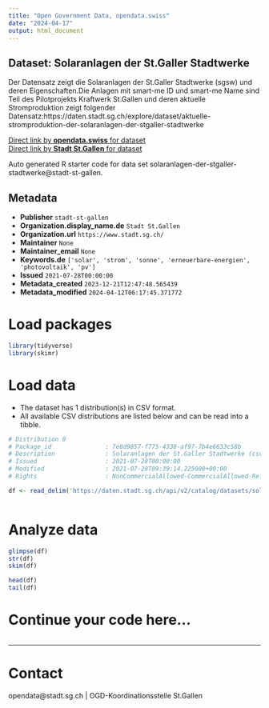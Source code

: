 ```yaml
---
title: "Open Government Data, opendata.swiss"
date: "2024-04-17"
output: html_document
---
```


## Dataset: Solaranlagen der St.Galler Stadtwerke

Der Datensatz zeigt die Solaranlagen der St.Galler Stadtwerke (sgsw) und deren Eigenschaften.Die Anlagen mit smart-me ID und smart-me Name sind Teil des Pilotprojekts Kraftwerk St.Gallen und deren aktuelle Stromproduktion zeigt folgender Datensatz:https://daten.stadt.sg.ch/explore/dataset/aktuelle-stromproduktion-der-solaranlagen-der-stgaller-stadtwerke

[Direct link by **opendata.swiss** for dataset](https://opendata.swiss/de/dataset/solaranlagen-der-st-galler-stadtwerke)<br>
[Direct link by **Stadt St.Gallen** for dataset](https://daten.stadt.sg.ch/explore/dataset/solaranlagen-der-stgaller-stadtwerke/)

Auto generated R starter code for data set solaranlagen-der-stgaller-stadtwerke@stadt-st-gallen.

## Metadata

- **Publisher** `stadt-st-gallen`
- **Organization.display_name.de** `Stadt St.Gallen`
- **Organization.url** `https://www.stadt.sg.ch/`
- **Maintainer** `None`
- **Maintainer_email** `None`
- **Keywords.de** `['solar', 'strom', 'sonne', 'erneuerbare-energien', 'photovoltaik', 'pv']`
- **Issued** `2021-07-28T00:00:00`
- **Metadata_created** `2023-12-21T12:47:48.565439`
- **Metadata_modified** `2024-04-12T06:17:45.371772`


# Load packages

```r

library(tidyverse)
library(skimr)

```

# Load data

-   The dataset has 1 distribution(s) in CSV format.
-   All available CSV distributions are listed below and can be read into a tibble.

```r

# Distribution 0
# Package_id               : 7e8d9857-f775-4338-af97-7b4e6633c58b
# Description              : Solaranlagen der St.Galler Stadtwerke (csv)
# Issued                   : 2021-07-28T00:00:00
# Modified                 : 2021-07-28T09:39:14.225000+00:00
# Rights                   : NonCommercialAllowed-CommercialAllowed-ReferenceRequired

df <- read_delim('https://daten.stadt.sg.ch/api/v2/catalog/datasets/solaranlagen-der-stgaller-stadtwerke/exports/csv')



```

# Analyze data

```r

glimpse(df)
str(df)
skim(df)

head(df)
tail(df)

```

# Continue your code here...

```r

```

------------------------------------------------------------------------

# Contact

opendata@stadt.sg.ch | OGD-Koordinationsstelle St.Gallen
